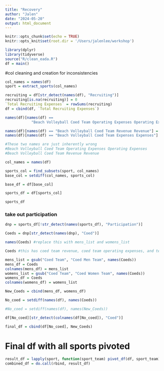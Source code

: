 ```yaml
---
title: "Recovery"
author: "Jalen"
date: "2024-05-20"
output: html_document
---
```

```r
knitr::opts_chunk$set(echo = TRUE)
knitr::opts_knit$set(root.dir = '/Users/jalenlee/workshop')
```


```r
library(dplyr)
library(tidyverse)
source("R/clean_eada.R")
df = main()
```

#col cleaning and creation for inconsistencies 


```r
col_names = names(df)
sport = extract_sports(col_names)

recruiting = df[str_detect(names(df), "Recruiting")]
recruiting[is.na(recruiting)] = 0
`Total Recruiting Expenses` = rowSums(recruiting)
df = cbind(df, `Total Recruiting Expenses`)

names(df)[names(df) ==
            "Beach Volleyball Coed Team Operating Expenses Operating Expenses"] =" Beach Volleyball Coed Team Operating Expenses"

names(df)[names(df) == "Beach Volleyball Coed Team Revenue Revenue"] = "Beach Volleyball Coed Team Revenue"
names(df)[names(df) == "Beach Volleyball Coed Team Expenses Expenses"] = "Beach Volleyball Coed Team Expenses"

#These two names are just inherently wrong
#Beach Volleyball Coed Team Operating Expenses Operating Expenses
#Beach Volleyball Coed Team Revenue Revenue


```

```r
col_names = names(df)

sports_col = find_subsets(sport, col_names)
base_col = setdiff(col_names, sports_col)

base_df = df[base_col]

sports_df = df[sports_col]

sports_df
```


### take out participation

```r
dnp = sports_df[!str_detect(names(sports_df), "Participation")]

Coeds = dnp[str_detect(names(dnp), "Coed")]

names(Coeds) #replace this with mens_list and womens_list

Coeds #this has coed team revenue, coed team operating expenses, and team expenses

mens_list = gsub("Coed Team", "Coed Men Team", names(Coeds))
mens_df = Coeds
colnames(mens_df) = mens_list
womens_list = gsub("Coed Team", "Coed Women Team", names(Coeds))
womens_df = Coeds
colnames(womens_df) = womens_list

New_Coeds = cbind(mens_df, womens_df)

No_coed = setdiff(names(df), names(Coeds))

#No_coed = setdiff(names(df), names(New_Coeds))

df[No_coed][str_detect(colnames(df[No_coed]), "Coed")]

final_df = cbind(df[No_coed], New_Coeds)
```


# Final df with all sports pivoted

```r
result_df = lapply(sport, function(sport_team) pivot_df(df, sport_team))
combined_df = do.call(rbind, result_df)

```


